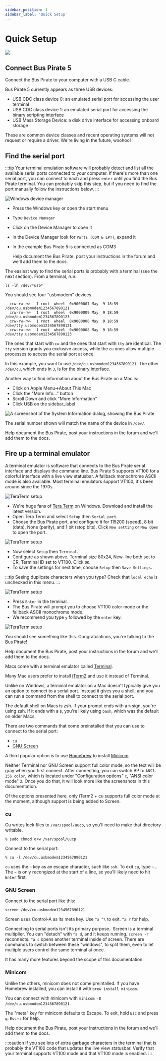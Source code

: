 ```yaml
---
sidebar_position: 1
sidebar_label: 'Quick Setup'
---
```



# Quick Setup

![](./img/quicksetup-1024.jpg)

## Connect Bus Pirate 5

Connect the Bus Pirate to your computer with a USB C cable.

Bus Pirate 5 currently appears as three USB devices:
- USB CDC class device 0: an emulated serial port for accessing the user terminal
- USB CDC class device 1: an emulated serial port for accessing the binary scripting interface
- USB Mass Storage Device: a disk drive interface for accessing onboard storage

These are common device classes and recent operating systems will not request or require a driver. We're living in the future, woohoo!

## Find the serial port

:::tip
Your terminal emulation software will probably detect and list all the available serial ports connected to your computer. If there's more than one serial port, you can connect to each and press ```enter``` until you find the Bus Pirate terminal. You can probably skip this step, but if you need to find the port manually follow the instructions below.
:::

<Tabs groupId="operating-systems" queryString="current-os">
  <TabItem value="win" label="Windows">

![Windows device manager](./img/serialport-windows.png)

- Press the Windows key or open the start menu
- Type ```Device Manager```
- Click on the Device Manager to open it
- In the Device Manager look for ```Ports (COM & LPT)```, expand it
- In the example Bus Pirate 5 is connected as COM3


  </TabItem>
  <TabItem value="linux" label="Linux">Help document the Bus Pirate, post your instructions in the forum and we'll add them to the docs.</TabItem>
  <TabItem value="mac" label="macOS">
The easiest way to find the serial ports is probably with a terminal (see the next section).
From a terminal, run:

```
ls -lh /dev/*usb*
```

You should see four "usbmodem" devices.
```
  crw-rw-rw-  1 root  wheel  0x9000007 May  9 18:59 /dev/cu.usbmodem1234567890121
  crw-rw-rw-  1 root  wheel  0x9000009 May  9 18:59 /dev/cu.usbmodem1234567890123
  crw-rw-rw-  1 root  wheel  0x9000006 May  9 18:59 /dev/tty.usbmodem1234567890121
  crw-rw-rw-  1 root  wheel  0x9000008 May  9 18:59 /dev/tty.usbmodem1234567890123
```

The ones that start with `cu` and the ones that start with `tty` are identical. The `tty` version
grants you exclusive access, while the `cu` ones allow multiple processes to access the serial port at once.

In this example, you want to use `/dev/cu.usbmodem1234567890121`. The other `/dev/cu`, which ends in `3`, is
for the binary interface.


Another way to find information about the Bus Pirate on a Mac is: 
 - Click on Apple Menu->About This Mac
 - Click the "More Info..." button
 - Scroll Down and click "More Information"
 - Click USB on the sidebar_label

![A screenshot of the System Information dialog, showing the Bus Pirate](./img/mac-system-information.png)
  
The serial number shown will match the name of the device in `/dev/`.

  </TabItem>
  <TabItem value="android" label="Android">Help document the Bus Pirate, post your instructions in the forum and we'll add them to the docs.</TabItem>
</Tabs>

## Fire up a terminal emulator

A terminal emulator is software that connects to the Bus Pirate serial interface and displays the command line. Bus Pirate 5 supports VT100 for a colorful interface with a live view statusbar. A fallback monochrome ASCII mode is also available. Most terminal emulators support VT100, it's been around since the 1970s.

<Tabs groupId="operating-systems" queryString="current-os">
  <TabItem value="win" label="Windows">

![TeraTerm setup](./img/teraterm-setup-com.png)

- We're huge fans of [Tera Term](https://ttssh2.osdn.jp/index.html.en) on Windows. Download and install the latest version.
- Open Tera Term and select ```Setup``` then ```Serial port```.
- Choose the Bus Pirate port, and configure it for 115200 (speed), 8 bit (data), None (parity), and 1 bit (stop bits). Click ```New setting``` or ```New Open``` to open the port.

![TeraTerm setup](./img/teraterm-setup-term.png)

- Now select ```Setup``` then ```Terminal```.
- Configure as shown above. Terminal size 80x24, New-line both set to CR, Terminal ID set to VT100. Click ```OK```.
- To save the settings for next time, choose ```Setup``` then ```Save Settings```.

:::tip
Seeing duplicate characters when you type? Check that ```local echo``` is unchecked in this menu.
:::

![TeraTerm setup](./img/teraterm-vt100.png)

- Press ```Enter``` in the terminal. 
- The Bus Pirate will prompt you to choose VT100 color mode or the fallback ASCII monochrome mode. 
- We recommend you type ```y``` followed by the ```enter``` key.

![TeraTerm setup](./img/teraterm-done.png)

You should see something like this. Congratulations, you're talking to the Bus Pirate!



  </TabItem>
  <TabItem value="linux" label="Linux">Help document the Bus Pirate, post your instructions in the forum and we'll add them to the docs.</TabItem>
  <TabItem value="mac" label="macOS">
  

Macs come with a terminal emulator called [Terminal](https://en.wikipedia.org/wiki/Terminal_(macOS)).

Many Mac users prefer to install [iTerm2](https://iterm2.com/) and use it instead of Terminal.

Unlike on Windows, a terminal emulator on a Mac doesn't typically give you an option to connect to a serial port. Instead it gives you a shell,
and you can run a command from the shell to connect to the serial port.

The default shell on Macs is zsh. If your prompt ends with a `%` sign, you're using zsh. If it ends with a `$`, you're likely using `bash`, which was the default on older Macs.


There are two commands that come preinstalled that you can use to connect to the serial port:
  - `cu`
  - [GNU Screen](https://www.gnu.org/software/screen/)

 A third popular option is to use [Homebrew](https://brew.sh/) to install [Minicom](https://formulae.brew.sh/formula/minicom).


Neither Terminal nor GNU Screen support full color mode, so the text will be gray when you first connect. After connecting, you can
switch BP to `ANSI-256 color`, which is located under "Configuration options" `c`, "ANSI color mode" `2`. Once you do that,
it will look more like the screenshots in this documentation.

Of the options presented here, only iTerm2 + cu supports full color mode at the moment, although support is being added to Screen.

 ### cu

 Cu writes lock files to `/var/spool/uucp`, so you'll need to make that directory writable.
 ```
 % sudo chmod o+w /var/spool/uucp
 ```

 Connect to the serial port:
```
% cu -l /dev/cu.usbmodem1234567890121
```

`cu` uses the `~` key as an escape character, such like `ssh`.
To exit `cu`, type `~.`. The `~` is only recongized at the start of a line, so you'll likely need to hit `Enter` first.

### GNU Screen

Connect to the serial port like this:
```
screen /dev/cu.usbmodem1234567890121
```

Screen uses Control-A as its meta key. Use `^a ^\` to exit. `^a ?` for help.

Connecting to serial ports isn't its primary purpose.. Screen is a terminal multiplier. You can "detach" with `^a d`, and it keeps running. `screen -r` reconnects. `^a c` opens another terminal inside of screen. There are commands to switch between these "windows", to split them, even to let multiple users control the same terminal at once.

It has many more features beyond the scope of this documentation.

### Minicom

Unlike the others, minicom does not come preintalled. If you have Homebrew installed, you can install it with `brew install minicom`.

You can connect with minicom with `minicom -D /dev/cu.usbmodem1234567890121`.

The "meta" key for minicom defaults to Escape. To exit, hold `Esc` and press `q`. `Esc`+`z` for help.


  </TabItem>
  <TabItem value="android" label="Android">Help document the Bus Pirate, post your instructions in the forum and we'll add them to the docs.</TabItem>
</Tabs>

:::caution
If you see lots of extra garbage characters in the terminal that is probably the VT100 code that updates the live view statusbar. Verify that your terminal supports VT100 mode and that VT100 mode is enabled.
::: 

<DiscourseComments/>

